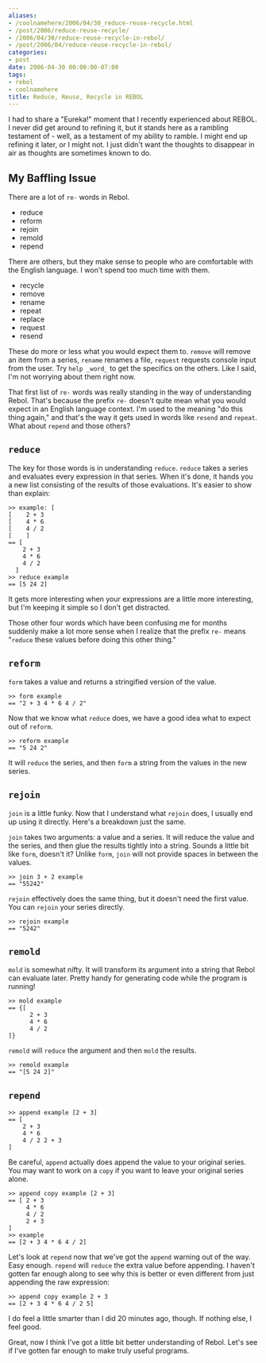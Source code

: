 ```yaml
---
aliases:
- /coolnamehere/2006/04/30_reduce-reuse-recycle.html
- /post/2006/reduce-reuse-recycle/
- /2006/04/30/reduce-reuse-recycle-in-rebol/
- /post/2006/04/reduce-reuse-recycle-in-rebol/
categories:
- post
date: 2006-04-30 00:00:00-07:00
tags:
- rebol
- coolnamehere
title: Reduce, Reuse, Recycle in REBOL
---
```


I had to share a "Eureka!" moment that I recently experienced about REBOL. I 
never did get around to refining it, but it stands here as a rambling 
testament of - well, as a testament of my ability to ramble.  I might end up 
refining it later, or I might not. I just didn't want the thoughts to 
disappear in air as thoughts are sometimes known to do.
<!--more-->

## My Baffling Issue

There are a lot of `re-` words in Rebol.

* reduce
* reform
* rejoin
* remold
* repend

There are others, but they make sense to people who are comfortable with the 
English language. I won't spend too much time with them.

* recycle
* remove
* rename
* repeat
* replace
* request
* resend

These do more or less what you would expect them to. `remove` will remove an 
item from a series, `rename` renames a file, `request` requests console input 
from the user. Try `help _word_` to get the specifics on the others. Like I 
said, I'm not worrying about them right now.

That first list of `re-` words was really standing in the way of understanding 
Rebol. That's because the prefix `re-` doesn't quite mean what you would 
expect in an English language context. I'm used to the meaning "do this thing 
again," and that's the way it gets used in words like `resend` and `repeat`. 
What about `repend` and those others?

## `reduce`

The key for those words is in understanding `reduce`. `reduce` takes a series 
and evaluates every expression in that series. When it's done, it hands you a 
new list consisting of the results of those evaluations. It's easier to show 
than explain:

    >> example: [
    [    2 + 3
    [    4 * 6
    [    4 / 2
    [    ]
    == [
        2 + 3
        4 * 6
        4 / 2
      ]
    >> reduce example
    == [5 24 2]

It gets more interesting when your expressions are a little more interesting, 
but I'm keeping it simple so I don't get distracted.

Those other four words which have been confusing me for months suddenly make a 
lot more sense when I realize that the prefix `re-` means "`reduce` these 
values before doing this other thing."

## `reform`

`form` takes a value and returns a stringified version of the value.

    >> form example
    == "2 + 3 4 * 6 4 / 2"

Now that we know what `reduce` does, we have a good idea what to expect out of `reform`.

    >> reform example
    == "5 24 2"

It will `reduce` the series, and then `form` a string from the values in the 
new series.

## `rejoin`

`join` is a little funky. Now that I understand what `rejoin` does, I usually 
end up using it directly. Here's a breakdown just the same.

`join` takes two arguments: a value and a series. It will reduce the value and 
the series, and then glue the results tightly into a string. Sounds a little 
bit like `form`, doesn't it? Unlike `form`, `join` will not provide spaces in 
between the values.

    >> join 3 + 2 example
    == "55242"

`rejoin` effectively does the same thing, but it doesn't need the first value. 
You can `rejoin` your series directly.

    >> rejoin example
    == "5242"

## `remold`

`mold` is somewhat nifty. It will transform its argument into a string that 
Rebol can evaluate later. Pretty handy for generating code while the program
is running!

    >> mold example
    == {[
          2 + 3
          4 * 6
          4 / 2
    ]}

`remold` will `reduce` the argument and then `mold` the results.

    >> remold example
    == "[5 24 2]"

## `repend`

    >> append example [2 + 3]
    == [
        2 + 3
        4 * 6
        4 / 2 2 + 3
    ]

Be careful, `append` actually does append the value to your original series. 
You may want to work on a `copy` if you want to leave your original series alone.

    >> append copy example [2 + 3]
    == [ 2 + 3 
         4 * 6 
         4 / 2 
         2 + 3
    ]
    >> example
    == [2 + 3 4 * 6 4 / 2]

Let's look at `repend` now that we've got the `append` warning out of the way. 
Easy enough. `repend` will `reduce` the extra value before appending. I 
haven't gotten far enough along to see why this is better or even different 
from just appending the raw expression:

    >> append copy example 2 + 3
    == [2 + 3 4 * 6 4 / 2 5]

I do feel a little smarter than I did 20 minutes ago, though. If nothing else, 
I feel good.

Great, now I think I've got a little bit better understanding of Rebol. Let's 
see if I've gotten far enough to make truly useful programs.